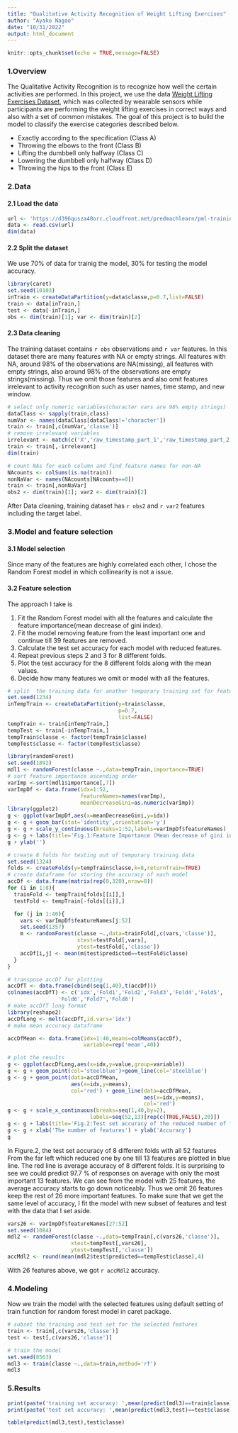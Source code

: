 ```yaml
---
title: "Qualitative Activity Recognition of Weight Lifting Exercises"
author: "Ayako Nagao"
date: "10/31/2022"
output: html_document
---
```


```r
knitr::opts_chunk$set(echo = TRUE,message=FALSE)
```

### 1.Overview  
The Qualitative Activity Recognition is to recognize how well the certain activities are performed. In this project, we use the data [Weight Lifting Exercises Dataset](http://web.archive.org/web/20161217164008/http://groupware.les.inf.puc-rio.br/work.jsf?p1=11201), which was collected by wearable sensors while participants are performing the weight lifting exercises in correct ways and also with a set of common mistakes. The goal of this project is to build the model to classify the exercise categories described below.

- Exactly according to the specification (Class A)  
- Throwing the elbows to the front (Class B)  
- Lifting the dumbbell only halfway (Class C)  
- Lowering the dumbbell only halfway (Class D) 
- Throwing the hips to the front (Class E)  

### 2.Data  

#### 2.1  Load the data  

```r
url <- 'https://d396qusza40orc.cloudfront.net/predmachlearn/pml-training.csv'
data <- read.csv(url)
dim(data)
```
#### 2.2 Split the dataset  

We use 70% of data for trainig the model, 30% for testing the model accuracy.
```r
library(caret)
set.seed(10103)
inTrain <- createDataPartition(y=data$classe,p=0.7,list=FALSE)
train <- data[inTrain,]
test <- data[-inTrain,]
obs <- dim(train)[1]; var <- dim(train)[2]
```
#### 2.3 Data cleaning  

The training dataset contains `r obs` observations and `r var` features. In this dataset there are many features with NA or empty strings. All features with NA, around 98% of the observations are NA(missing), all features with empty strings, also around 98% of the observations are empty strings(missing). Thus we omit those features and also omit features irrelevant to activity recognition such as user names, time stamp, and new window.


```r
# select only numeric variables(character vars are 98% empty strings)
dataClass <- sapply(train,class)
numVar <- names(dataClass[dataClass!='character'])
train <- train[,c(numVar,'classe')]
# remove irrelevant variables
irrelevant <- match(c('X','raw_timestamp_part_1','raw_timestamp_part_2','num_window'),names(train))
train <- train[,-irrelevant]
dim(train)

# count NAs for each column and find feature names for non-NA
NAcounts <- colSums(is.na(train))
nonNaVar <- names(NAcounts[NAcounts==0])
train <- train[,nonNaVar]
obs2 <- dim(train)[1]; var2 <- dim(train)[2]
```
After Data cleaning, training dataset has `r obs2` and `r var2` features including the target label.

### 3.Model and feature selection  
#### 3.1 Model selection  
Since many of the features are highly correlated each other, I chose the Random Forest model in which collinearity is not a issue. 

#### 3.2 Feature selection  
The approach I take is  

1. Fit the Random Forest model with all the features and calculate the feature importance(mean decrease of gini index). 
2. Fit the model removing feature from the least important one and continue till 39 features are removed.
3. Calculate the test set accuracy for each model with reduced features.
4. Repeat previous steps 2 and 3 for 8 different folds.  
5. Plot the test accuracy for the 8 different folds along with the mean values.
6. Decide how many features we omit or model with all the features. 


```r
# split  the training data for another temporary training set for feature selection
set.seed(1234)
inTempTrain <- createDataPartition(y=train$classe,
                                   p=0.7,
                                   list=FALSE)
tempTrain <- train[inTempTrain,]
tempTest <- train[-inTempTrain,]
tempTrain$classe <- factor(tempTrain$classe)
tempTest$classe <- factor(tempTest$classe)

library(randomForest)
set.seed(1892)
mdl1 <- randomForest(classe ~.,data=tempTrain,importance=TRUE)
# sort feature importance ascending order
varImp <-sort(mdl1$importance[,7])
varImpDf <- data.frame(idx=1:52,
                       featureNames=names(varImp),
                       meanDecreaseGini=as.numeric(varImp))
library(ggplot2)
g <- ggplot(varImpDf,aes(x=meanDecreaseGini,y=idx))
g <- g + geom_bar(stat='identity',orientation='y')
g <- g + scale_y_continuous(breaks=1:52,labels=varImpDf$featureNames)
g <- g + labs(title='Fig.1:Feature Importance (Mean decrease of gini index)')
g + ylab('')

```

```r
# create 8 folds for testing out of temporary training data
set.seed(1324)
folds <- createFolds(y=tempTrain$classe,k=8,returnTrain=TRUE)
# create dataframe for storing the accuracy of each model
accDf <- data.frame(matrix(rep(0,320),nrow=8))
for (i in 1:8){
  trainFold <- tempTrain[folds[[i]],]
  testFold <- tempTrain[-folds[[i]],]

  for (j in 1:40){
    vars <- varImpDf$featureNames[j:52]
    set.seed(1357)
    m <- randomForest(classe ~.,data=trainFold[,c(vars,'classe')],
                      xtest=testFold[,vars],
                      ytest=testFold[,'classe'])
    accDf[i,j] <- mean(m$test$predicted==testFold$classe)
  }
}

# transpose accDf for plotting
accDfT <- data.frame(cbind(seq(1,40),t(accDf)))
colnames(accDfT) <- c('idx','Fold1','Fold2','Fold3','Fold4','Fold5',
                'Fold6','Fold7','Fold8')
# make accDfT long format
library(reshape2)
accDfLong <- melt(accDfT,id.vars='idx')
# make mean accuracy dataframe 

accDfMean <- data.frame(idx=1:40,means=colMeans(accDf),
                        variable=rep('mean',40))

# plot the results
g <- ggplot(accDfLong,aes(x=idx,y=value,group=variable))
g <- g + geom_point(col='steelblue')+geom_line(col='steelblue')
g <- g + geom_point(data=accDfMean,
                    aes(x=idx,y=means),
                    col='red') + geom_line(data=accDfMean,
                                           aes(x=idx,y=means),
                                           col='red')
g <- g + scale_x_continuous(breaks=seq(1,40,by=2),
                          labels=seq(52,13)[rep(c(TRUE,FALSE),20)])
g <- g + labs(title='Fig.2:Test set accuracy of the reduced number of features')
g <- g + xlab('The number of features') + ylab('Accuracy')
g


```
  
In Figure.2, the test set accuracy of 8 different folds with all 52 features From the far left which reduced one by one till 13 features are plotted in blue line. The red line is average accuracy of 8 different folds. It is surprising to see we could predict 97.7 % of responses on average with only the most important 13 features. We can see from the model with 25 features, the average accuracy starts to go down noticeably. Thus we omit 26 features keep the rest of 26 more important features. To make sure that we get the same level of accuracy, I fit the model with new subset of features and test with the data that I set aside.

```r
vars26 <- varImpDf$featureNames[27:52]
set.seed(1084)
mdl2 <- randomForest(classe ~.,data=tempTrain[,c(vars26,'classe')],
                    xtest=tempTest[,vars26],
                    ytest=tempTest[,'classe'])
accMdl2 <- round(mean(mdl2$test$predicted==tempTest$classe),4)

```
With 26 features above, we got `r accMdl2` accuracy.  

### 4.Modeling  

Now we train the model with the selected features using default  setting of train function for random forest model in caret package.  

```r

# subset the training and test set for the selected features
train <- train[,c(vars26,'classe')]
test <- test[,c(vars26,'classe')]

# train the model 
set.seed(8563) 
mdl3 <- train(classe ~.,data=train,method='rf')
mdl3
```
### 5.Results  
```r
print(paste('training set accuracy: ',mean(predict(mdl3)==train$classe)))
print(paste('test set accuracy: ',mean(predict(mdl3,test)==test$classe)))

table(predict(mdl3,test),test$classe)
```